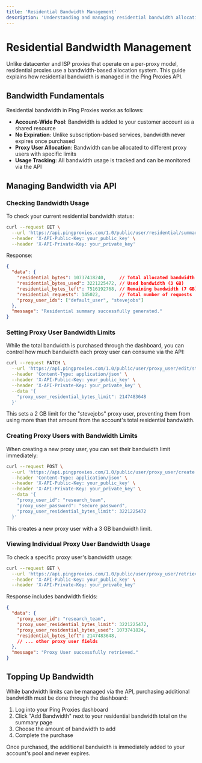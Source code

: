 ```yaml
---
title: 'Residential Bandwidth Management'
description: 'Understanding and managing residential bandwidth allocation in the Ping Proxies API'
---
```


# Residential Bandwidth Management

Unlike datacenter and ISP proxies that operate on a per-proxy model, residential proxies use a bandwidth-based allocation system. This guide explains how residential bandwidth is managed in the Ping Proxies API.

## Bandwidth Fundamentals

Residential bandwidth in Ping Proxies works as follows:

- **Account-Wide Pool**: Bandwidth is added to your customer account as a shared resource
- **No Expiration**: Unlike subscription-based services, bandwidth never expires once purchased
- **Proxy User Allocation**: Bandwidth can be allocated to different proxy users with specific limits
- **Usage Tracking**: All bandwidth usage is tracked and can be monitored via the API

## Managing Bandwidth via API

### Checking Bandwidth Usage

To check your current residential bandwidth status:

```bash
curl --request GET \
  --url 'https://api.pingproxies.com/1.0/public/user/residential/summary' \
  --header 'X-API-Public-Key: your_public_key' \
  --header 'X-API-Private-Key: your_private_key'
```

Response:

```json
{
  "data": {
    "residential_bytes": 10737418240,     // Total allocated bandwidth (10 GB)
    "residential_bytes_used": 3221225472, // Used bandwidth (3 GB)
    "residential_bytes_left": 7516192768, // Remaining bandwidth (7 GB)
    "residential_requests": 145022,       // Total number of requests
    "proxy_user_ids": ["default_user", "stevejobs"]
  },
  "message": "Residential summary successfully generated."
}
```

### Setting Proxy User Bandwidth Limits

While the total bandwidth is purchased through the dashboard, you can control how much bandwidth each proxy user can consume via the API:

```bash
curl --request PATCH \
  --url 'https://api.pingproxies.com/1.0/public/user/proxy_user/edit/stevejobs' \
  --header 'Content-Type: application/json' \
  --header 'X-API-Public-Key: your_public_key' \
  --header 'X-API-Private-Key: your_private_key' \
  --data '{
    "proxy_user_residential_bytes_limit": 2147483648
  }'
```

This sets a 2 GB limit for the "stevejobs" proxy user, preventing them from using more than that amount from the account's total residential bandwidth.

### Creating Proxy Users with Bandwidth Limits

When creating a new proxy user, you can set their bandwidth limit immediately:

```bash
curl --request POST \
  --url 'https://api.pingproxies.com/1.0/public/user/proxy_user/create' \
  --header 'Content-Type: application/json' \
  --header 'X-API-Public-Key: your_public_key' \
  --header 'X-API-Private-Key: your_private_key' \
  --data '{
    "proxy_user_id": "research_team",
    "proxy_user_password": "secure_password",
    "proxy_user_residential_bytes_limit": 3221225472
  }'
```

This creates a new proxy user with a 3 GB bandwidth limit.

### Viewing Individual Proxy User Bandwidth Usage

To check a specific proxy user's bandwidth usage:

```bash
curl --request GET \
  --url 'https://api.pingproxies.com/1.0/public/user/proxy_user/retrieve/research_team' \
  --header 'X-API-Public-Key: your_public_key' \
  --header 'X-API-Private-Key: your_private_key'
```

Response includes bandwidth fields:

```json
{
  "data": {
    "proxy_user_id": "research_team",
    "proxy_user_residential_bytes_limit": 3221225472,
    "proxy_user_residential_bytes_used": 1073741824,
    "residential_bytes_left": 2147483648,
    // ... other proxy user fields
  },
  "message": "Proxy User successfully retrieved."
}
```

## Topping Up Bandwidth

While bandwidth limits can be managed via the API, purchasing additional bandwidth must be done through the dashboard:

1. Log into your Ping Proxies dashboard
2. Click "Add Bandwidth" next to your residential bandwidth total on the summary page
4. Choose the amount of bandwidth to add
5. Complete the purchase

Once purchased, the additional bandwidth is immediately added to your account's pool and never expires.